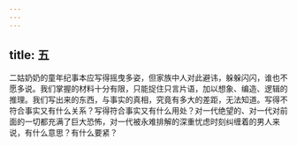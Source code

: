 ```yaml
---
---
---
```

title: 五
---




二姑奶奶的童年纪事本应写得摇曳多姿，但家族中人对此避讳，躲躲闪闪，谁也不愿多说。我们掌握的材料十分有限，只能捉住只言片语，加以想象、编造、逻辑的推理。我们写出来的东西，与事实的真相，究竟有多大的差距，无法知道。写得不符合事实又有什么关系？写得符合事实又有什么用处？对一代绝望的、对一代对前面的一切都充满了巨大恐怖，对一代被永难排解的深重忧虑时刻纠缠着的男人来说，有什么意思？有什么要紧？